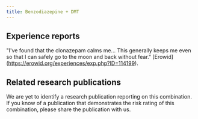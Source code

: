 ---
title: Benzodiazepine + DMT
---

## Experience reports
"I've found that the clonazepam calms me... This generally keeps me even so that I can safely go to the moon and back without fear." [Erowid] (https://erowid.org/experiences/exp.php?ID=114199).

## Related research publications
We are yet to identify a research publication reporting on this combination. If you know of a publication that demonstrates the risk rating of this combination, please share the publication with us.
